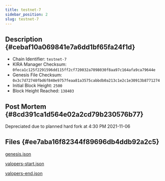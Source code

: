 ```yaml
---
title: testnet-7
sidebar_position: 2
slug: testnet-7
---
```





## Description {#cebaf10a069841e7a6dd1bf65fa24f1d}

- Chain Identifier: `testnet-7`
- KIRA Manager Checksum: `0feca1c125f2291596dd115ff2cf720032a7098030f8aa97c164afa9ca79644e`
- Genesis File Checksum: `0x3c7d72740fbd6f840e9757feaa81a3575cabbdb0a213c1e2c1e30913b8771274`
- Initial Block Height: `2500`
- Block Height Reached: `138403`

## Post Mortem {#8cd391ca1d564e02a2cd79b230576b77}


Depreciated due to planned hard fork at 4:30 PM 2021-11-06


## Files {#ee7aba16f82344f89696db4ddb92a2c5}


[genesis.json](https://prod-files-secure.s3.us-west-2.amazonaws.com/9b5bfc45-bdb5-4b46-80e6-aabe3cae64d0/17bed8fb-535a-4ca0-9857-5f84c5ded601/genesis.json?X-Amz-Algorithm=AWS4-HMAC-SHA256&X-Amz-Content-Sha256=UNSIGNED-PAYLOAD&X-Amz-Credential=AKIAT73L2G45HZZMZUHI%2F20240710%2Fus-west-2%2Fs3%2Faws4_request&X-Amz-Date=20240710T063918Z&X-Amz-Expires=3600&X-Amz-Signature=598f6adc6be6b69f3247c3d864a955af3fbc959ca1acccf037c79b904b37c3e5&X-Amz-SignedHeaders=host&x-id=GetObject)


[valopers-start.json](https://prod-files-secure.s3.us-west-2.amazonaws.com/9b5bfc45-bdb5-4b46-80e6-aabe3cae64d0/6a471bbe-3e59-4937-93c9-9b9d8e7f4ed8/valopers-start.json?X-Amz-Algorithm=AWS4-HMAC-SHA256&X-Amz-Content-Sha256=UNSIGNED-PAYLOAD&X-Amz-Credential=AKIAT73L2G45HZZMZUHI%2F20240710%2Fus-west-2%2Fs3%2Faws4_request&X-Amz-Date=20240710T063918Z&X-Amz-Expires=3600&X-Amz-Signature=cd807409005869901ef2d88f83d74f6b96683b2c11502df5ed62ca80ad2ad305&X-Amz-SignedHeaders=host&x-id=GetObject)


[valopers-end.json](https://prod-files-secure.s3.us-west-2.amazonaws.com/9b5bfc45-bdb5-4b46-80e6-aabe3cae64d0/9b9298f5-cbf4-4bec-899c-3eaec5278535/valopers-end.json?X-Amz-Algorithm=AWS4-HMAC-SHA256&X-Amz-Content-Sha256=UNSIGNED-PAYLOAD&X-Amz-Credential=AKIAT73L2G45HZZMZUHI%2F20240710%2Fus-west-2%2Fs3%2Faws4_request&X-Amz-Date=20240710T063918Z&X-Amz-Expires=3600&X-Amz-Signature=7e9247edbacadd0d56c54cdad8a5b9fb0e69ac3cc5b11790a81ec15e56b0aa21&X-Amz-SignedHeaders=host&x-id=GetObject)

